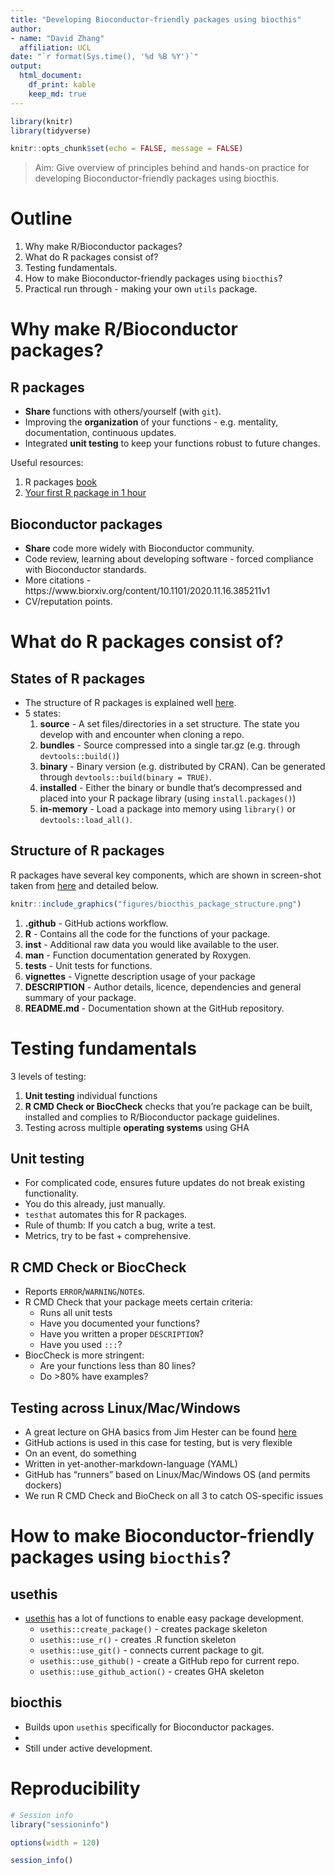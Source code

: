```yaml
---
title: "Developing Bioconductor-friendly packages using biocthis"
author: 
- name: "David Zhang"
  affiliation: UCL
date: "`r format(Sys.time(), '%d %B %Y')`"
output: 
  html_document:
    df_print: kable
    keep_md: true
---
```


```r

library(knitr)
library(tidyverse)

knitr::opts_chunk$set(echo = FALSE, message = FALSE)

```

> Aim: Give overview of principles behind and hands-on practice for developing Bioconductor-friendly packages using biocthis. 

# Outline

1.  Why make R/Bioconductor packages?
2.  What do R packages consist of?
3.  Testing fundamentals. 
4.  How to make Bioconductor-friendly packages using `biocthis`?
5.  Practical run through - making your own `utils` package.

# Why make R/Bioconductor packages?

## R packages

- **Share** functions with others/yourself (with `git`). 
- Improving the **organization** of your functions - e.g. mentality, documentation, continuous updates. 
- Integrated **unit testing** to keep your functions robust to future changes. 

Useful resources:

1. R packages [book](https://rstudio.com/products/rpackages/)
2. [Your first R package in 1 hour](https://www.pipinghotdata.com/posts/2020-10-25-your-first-r-package-in-1-hour/)

## Bioconductor packages

- **Share** code more widely with Bioconductor community. 
- Code review, learning about developing software - forced compliance with Bioconductor standards. 
- More citations - https://www.biorxiv.org/content/10.1101/2020.11.16.385211v1
- CV/reputation points. 

# What do R packages consist of?

## States of R packages 

- The structure of R packages is explained well [here](https://r-pkgs.org/package-structure-state.html).
- 5 states: 
    1. **source** - A set files/directories in a set structure. The state you develop with and encounter when cloning a repo.
    2. **bundles** - Source compressed into a single tar.gz (e.g. through `devtools::build()`)
    3. **binary** - Binary version (e.g. distributed by CRAN). Can be generated through `devtools::build(binary = TRUE)`. 
    4. **installed** - Either the binary or bundle that's decompressed and placed into your R package library (using `install.packages()`)
    5. **in-memory** - Load a package into memory using `library()` or `devtools::load_all()`. 

## Structure of R packages

R packages have several key components, which are shown in screen-shot taken from [here](https://github.com/lcolladotor/biocthis) and detailed below. 

```r

knitr::include_graphics("figures/biocthis_package_structure.png")

```
1. **.github** - GitHub actions workflow.
2. **R** - Contains all the code for the functions of your package.
3. **inst** - Additional raw data you would like available to the user.
4. **man** - Function documentation generated by Roxygen. 
5. **tests** - Unit tests for functions. 
6. **vignettes** - Vignette description usage of your package
7. **DESCRIPTION** - Author details, licence, dependencies and general summary of your package. 
8. **README.md** - Documentation shown at the GitHub repository. 

# Testing fundamentals

3 levels of testing: 

1. **Unit testing** individual functions
2. **R CMD Check or BiocCheck** checks that you're package can be built, installed and complies to R/Bioconductor package guidelines. 
3. Testing across multiple **operating systems** using GHA
    
## Unit testing

- For complicated code, ensures future updates do not break existing functionality.  
- You do this already, just manually. 
- `testhat` automates this for R packages.
- Rule of thumb: If you catch a bug, write a test. 
- Metrics, try to be fast + comprehensive.

## R CMD Check or BiocCheck

- Reports `ERROR`/`WARNING`/`NOTE`s.
- R CMD Check that your package meets certain criteria: 
    - Runs all unit tests 
    - Have you documented your functions?
    - Have you written a proper `DESCRIPTION`?
    - Have you used `:::`?
- BiocCheck is more stringent:
    - Are your functions less than 80 lines?
    - Do >80% have examples?

## Testing across Linux/Mac/Windows

- A great lecture on GHA basics from Jim Hester can be found [here](https://www.jimhester.com/talk/2020-rsc-github-actions/)
- GitHub actions is used in this case for testing, but is very flexible
- On an event, do something
- Written in yet-another-markdown-language (YAML)
- GitHub has "runners" based on Linux/Mac/Windows OS (and permits dockers)
- We run R CMD Check and BioCheck on all 3 to catch OS-specific issues

# How to make Bioconductor-friendly packages using `biocthis`?

## usethis

- [usethis](https://usethis.r-lib.org/) has a lot of functions to enable easy package development. 
    - `usethis::create_package()` - creates package skeleton
    - `usethis::use_r()` - creates .R function skeleton
    - `usethis::use_git()` - connects current package to git. 
    - `usethis::use_github()` - create a GitHub repo for current repo. 
    - `usethis::use_github_action()` - creates GHA skeleton

## biocthis

- Builds upon `usethis` specifically for Bioconductor packages. 
- 
- Still under active development. 

# Reproducibility

```r

# Session info
library("sessioninfo")

options(width = 120)

session_info()
```
